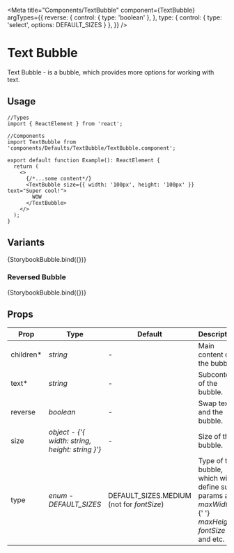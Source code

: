 <!-- Types -->


<!-- Storybook imports -->


<!-- Constants --->


<!-- Components -->


<Meta
  title="Components/TextBubble"
  component={TextBubble}
  argTypes={{
    reverse: {
      control: { type: 'boolean' },
    },
    type: { control: { type: 'select', options: DEFAULT_SIZES } },
  }}
/>


# Text Bubble

Text Bubble - is a bubble, which provides more options for working with text.

## Usage

```tsx
//Types
import { ReactElement } from 'react';

//Components
import TextBubble from 'components/Defaults/TextBubble/TextBubble.component';

export default function Example(): ReactElement {
  return (
    <>
      {/*...some content*/}
      <TextBubble size={{ width: '100px', height: '100px' }} text="Super cool!">
        WOW
      </TextBubble>
    </>
  );
}
```

## Variants

<Canvas>
  <Story
    name="Text Bubble"
    args={{
      children: '1',
      text: 'First step',
      size: { width: '72px', height: '72px' },
    }}
  >
    {StorybookBubble.bind({})}
  </Story>
</Canvas>

### Reversed Bubble

<Canvas>
  <Story
    name="Reversed Bubble"
    args={{
      children: '2',
      text: 'Second step',
      reverse: true,
      size: { width: '72px', height: '72px' },
    }}
  >
    {StorybookBubble.bind({})}
  </Story>
</Canvas>

## Props

<table>
  <thead>
    <tr>
      <th>Prop</th>
      <th>Type</th>
      <th>Default</th>
      <th>Description</th>
    </tr>
  </thead>
  <tbody>
    <tr>
      <td>children*</td>
      <td>
        <em>string</em>
      </td>
      <td>-</td>
      <td>Main content of the bubble.</td>
    </tr>
    <tr>
      <td>text*</td>
      <td>
        <em>string</em>
      </td>
      <td>-</td>
      <td>Subcontent of the bubble.</td>
    </tr>
    <tr>
      <td>reverse</td>
      <td>
        <em>boolean</em>
      </td>
      <td>-</td>
      <td>Swap text and the bubble.</td>
    </tr>
    <tr>
      <td>size</td>
      <td>
        <em>object - {'{ width: string, height: string }'}</em>
      </td>
      <td>-</td>
      <td>Size of the bubble.</td>
    </tr>
    <tr>
      <td>type</td>
      <td>
        <em>enum - DEFAULT_SIZES</em>
      </td>
      <td>
        DEFAULT_SIZES.MEDIUM (not for <em>fontSize</em>)
      </td>
      <td>
        Type of the bubble, which will define such params as: <em>maxWidth</em>,{' '}
        <em>maxHeight</em>, <em>fontSize</em> and etc.
      </td>
    </tr>
  </tbody>
</table>
